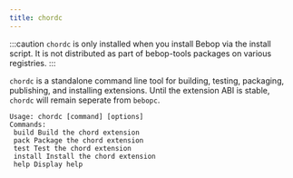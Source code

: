 ```yaml
---
title: chordc
---
```


:::caution
`chordc` is only installed when you install Bebop via the install script. It is not distributed as part of bebop-tools packages on various registries.
:::

`chordc` is a standalone command line tool for building, testing, packaging, publishing, and installing extensions.
Until the extension ABI is stable, `chordc` will remain seperate from `bebopc`.
```
Usage: chordc [command] [options]
Commands:
 build Build the chord extension
 pack Package the chord extension
 test Test the chord extension
 install Install the chord extension
 help Display help
```